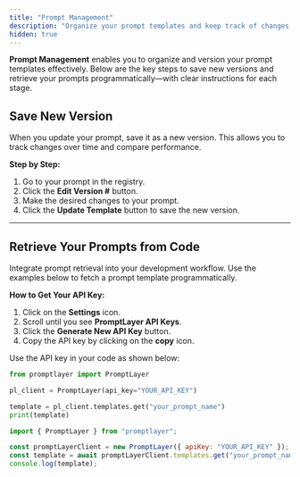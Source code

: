 ```yaml
---
title: "Prompt Management"
description: "Organize your prompt templates and keep track of changes effectively."
hidden: true
---
```


**Prompt Management** enables you to organize and version your prompt templates effectively. Below are the key steps to save new versions and retrieve your prompts programmatically—with clear instructions for each stage.

## Save New Version

When you update your prompt, save it as a new version. This allows you to track changes over time and compare performance.

**Step by Step:**

1. Go to your prompt in the registry.
2. Click the **Edit Version #** button.
3. Make the desired changes to your prompt.
4. Click the **Update Template** button to save the new version.

---

## Retrieve Your Prompts from Code

Integrate prompt retrieval into your development workflow. Use the examples below to fetch a prompt template programmatically.

**How to Get Your API Key:**

1. Click on the **Settings** icon.
2. Scroll until you see **PromptLayer API Keys**.
3. Click the **Generate New API Key** button.
4. Copy the API key by clicking on the **copy** icon.

Use the API key in your code as shown below:

<CodeGroup>

```python Python
from promptlayer import PromptLayer

pl_client = PromptLayer(api_key="YOUR_API_KEY")

template = pl_client.templates.get("your_prompt_name")
print(template)
```

```js Javascript
import { PromptLayer } from "promptlayer";

const promptLayerClient = new PromptLayer({ apiKey: "YOUR_API_KEY" });
const template = await promptLayerClient.templates.get("your_prompt_name");
console.log(template);
```

</CodeGroup>
